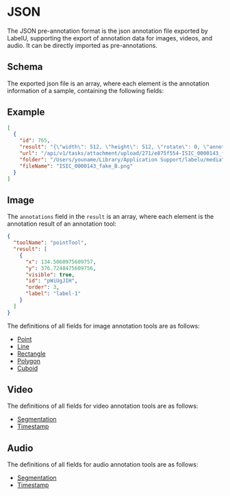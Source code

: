 
# JSON

The JSON pre-annotation format is the json annotation file exported by LabelU, supporting the export of annotation data for images, videos, and audio. It can be directly imported as pre-annotations.

## Schema

The exported json file is an array, where each element is the annotation information of a sample, containing the following fields:

<JsonSchemaTable schema={jsonschema} />

## Example

```json
[
  {
    "id": 765,
    "result": "{\"width\": 512, \"height\": 512, \"rotate\": 0, \"annotations\": [{\"toolName\": \"rectTool\", \"result\": [{\"id\": \"9bx61depnkm\", \"x\": 176.8566493955095, \"y\": 189.23661485319516, \"label\": \"label-1\", \"width\": 129.9896373056995, \"height\": 142.36960276338516, \"order\": 1}]}]}",
    "url": "/api/v1/tasks/attachment/upload/271/e875f554-ISIC_0000143_fake_B.png",
    "folder": "/Users/youname/Library/Application Support/labelu/media",
    "fileName": "ISIC_0000143_fake_B.png"
  }
]
```

## Image

<JsonSchemaTable schema={imageJsonschema} />

The `annotations` field in the `result` is an array, where each element is the annotation result of an annotation tool:

```json
{
  "toolName": "pointTool",
  "result": [
    {
      "x": 134.5060975609757,
      "y": 376.7248475609756,
      "visible": true,
      "id": "pWiUgJIH",
      "order": 3,
      "label": "label-1"
    }
  ]
}
```

The definitions of all fields for image annotation tools are as follows:

- [Point](/schema/image/point)
- [Line](/schema/image/line)
- [Rectangle](/schema/image/rect)
- [Polygon](/schema/image/polygon)
- [Cuboid](/schema/image/cuboid)

## Video


<JsonSchemaTable schema={videoJsonschema} />

The definitions of all fields for video annotation tools are as follows:

- [Segmentation](/schema/video/segmentation)
- [Timestamp](/schema/video/timestamp)

## Audio


<JsonSchemaTable schema={audioJsonschema} />

The definitions of all fields for audio annotation tools are as follows:

- [Segmentation](/schema/audio/segmentation)
- [Timestamp](/schema/audio/timestamp)